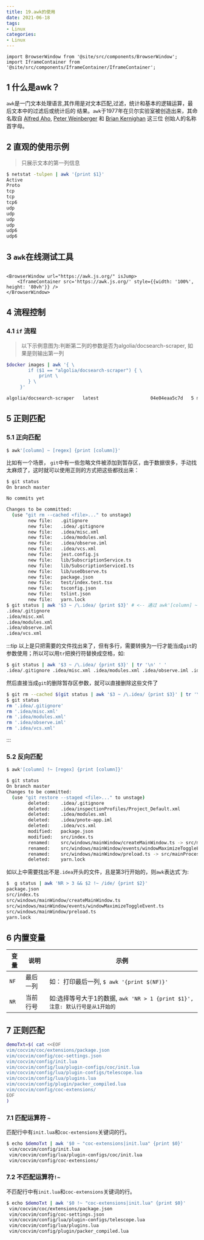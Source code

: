```yaml
---
title: 19.awk的使用
date: 2021-06-18
tags:
- Linux
categories:
- Linux
---
```


```mdx-code-block
import BrowserWindow from '@site/src/components/BrowserWindow';
import IframeContainer from '@site/src/components/IframeContainer/IframeContainer';
```


## 1 什么是awk？
`awk`是一门文本处理语言,其作用是对文本匹配,过滤，统计和基本的逻辑运算，最后文本中的过滤后或统计后的
结果。`awk`于1977年在贝尔实验室被创造出来，其命名取自
[Alfred Aho](https://en.wikipedia.org/wiki/Alfred_Aho),
[Peter Weinberger](https://en.wikipedia.org/wiki/Peter_J._Weinberger) 和
[Brian Kernighan](https://en.wikipedia.org/wiki/Brian_Kernighan) 这三位
创始人的名称首字母。

## 2 直观的使用示例
>  只展示文本的第一列信息
``` bash
$ netstat -tulpen | awk '{print $1}'
Active
Proto
tcp
tcp
tcp6
udp
udp
udp
udp
udp6
udp6
```
## 3 `awk`在线测试工具

```mdx-code-block

<BrowserWindow url="https://awk.js.org/" isJump>
    <IframeContainer src='https://awk.js.org/' style={{width: '100%', height: '80vh'}} />
</BrowserWindow>
```
## 4 流程控制

### 4.1 `if` 流程

> 以下示例意图为:判断第二列的参数是否为algolia/docsearch-scraper, 如果是则输出第一列

``` bash title="找出第一列名为algolia/docsearch-scraper的镜像"
$docker images | awk '{ \
        if ($1 == "algolia/docsearch-scraper") { \
            print \
        } \
     }'
```

``` bash  title="输出"
algolia/docsearch-scraper   latest                   04e04eaa5c7d   5 months ago   1.74GB
```


## 5 正则匹配

### 5.1 正向匹配

``` bash title="awk的正则用法"
$ awk'[column] ~ [regex] {print [column]}'
```
比如有一个场景， `git`中有一些忽略文件被添加到暂存区，由于数据很多，手动找太麻烦了，这时就可以使用正则的方式把这些都找出来：
``` bash {9-11}
$ git status
On branch master

No commits yet

Changes to be committed:
  (use "git rm --cached <file>..." to unstage)
        new file:   .gitignore
        new file:   .idea/.gitignore
        new file:   .idea/misc.xml
        new file:   .idea/modules.xml
        new file:   .idea/observe.iml
        new file:   .idea/vcs.xml
        new file:   jest.config.js
        new file:   lib/SubscriptionService.ts
        new file:   lib/SubscriptionServiceI.ts
        new file:   lib/useObserve.ts
        new file:   package.json
        new file:   test/index.test.tsx
        new file:   tsconfig.json
        new file:   tslint.json
        new file:   yarn.lock
$ git status | awk '$3 ~ /\.idea/ {print $3}' # <-- 通过 awk'[column] ~ [regex] {print [column]}'
.idea/.gitignore
.idea/misc.xml
.idea/modules.xml
.idea/observe.iml
.idea/vcs.xml
```

:::tip
以上是只把需要的文件找出来了，但有多行，需要转换为一行才能当成`git`的参数使用；所以可以用`tr`把换行符替换成空格，如:

``` bash  title="tr把多行参数输入转换成单行输出"
$ git status | awk '$3 ~ /\.idea/ {print $3}' | tr '\n' ' '
.idea/.gitignore .idea/misc.xml .idea/modules.xml .idea/observe.iml .idea/vcs.xml %                                                                                                                                                            ~/Desktop/myprojects/a1001-zhuche/observe  on   master +15                                                                                                                                                  ✔  at 17:21:40 
```

然后直接当成`git`的删除暂存区参数，就可以直接删除这些文件了

``` bash
$ git rm --cached $(git status | awk '$3 ~ /\.idea/ {print $3}' | tr '\n' ' ' )
$ git status
rm '.idea/.gitignore'
rm '.idea/misc.xml'
rm '.idea/modules.xml'
rm '.idea/observe.iml'
rm '.idea/vcs.xml'
```
:::

### 5.2 反向匹配
``` bash title="awk的正则用法"
$ awk'[column] !~ [regex] {print [column]}'

```
``` bash
$ git status
On branch master
Changes to be committed:
  (use "git restore --staged <file>..." to unstage)
        deleted:    .idea/.gitignore
        deleted:    .idea/inspectionProfiles/Project_Default.xml
        deleted:    .idea/modules.xml
        deleted:    .idea/pnote-app.iml
        deleted:    .idea/vcs.xml
        modified:   package.json
        modified:   src/index.ts
        renamed:    src/windows/mainWindow/createMainWindow.ts -> src/mainProcess/windows/mainWindow/createMainWindow.ts
        renamed:    src/windows/mainWindow/events/windowMaximizeToggleEvent.ts -> src/mainProcess/windows/mainWindow/events/windowMaximizeToggleEvent.ts
        renamed:    src/windows/mainWindow/preload.ts -> src/mainProcess/windows/mainWindow/preload.ts
        deleted:    yarn.lock
```
如以上中需要找出不是`.idea`开头的文件，且是第3行开始的，则`awk`表达式`为:
``` bash
$  g status | awk 'NR > 3 && $2 !~ /ide/ {print $2}'
package.json
src/index.ts
src/windows/mainWindow/createMainWindow.ts
src/windows/mainWindow/events/windowMaximizeToggleEvent.ts
src/windows/mainWindow/preload.ts
yarn.lock
```
## 6 内置变量

| 变量 | 说明 | 示例 |
| --- | --- | --- |
| `NF` | 最后一列 | 如： 打印最后一列, `$ awk '{print $(NF)}' ` |
| `NR` | 当前行号 |  如:选择等号大于1的数据, `awk 'NR > 1 {print $1}', 注意: 默认行号是从1开始的` |

## 7 正则匹配

``` bash title="示例样本"
demoTxt=$( cat <<EOF
vim/cocvim/coc/extensions/package.json
vim/cocvim/config/coc-settings.json
vim/cocvim/config/init.lua
vim/cocvim/config/lua/plugin-configs/coc/init.lua
vim/cocvim/config/lua/plugin-configs/telescope.lua
vim/cocvim/config/lua/plugins.lua
vim/cocvim/config/plugin/packer_compiled.lua
vim/cocvim/config/coc-extensions/
EOF
)
```

### 7.1 匹配运算符 `~`

匹配行中有`init.lua`和`coc-extensions`关键词的行。
``` bash
$ echo $demoTxt | awk '$0 ~ "coc-extensions|init.lua" {print $0}'
 vim/cocvim/config/init.lua
 vim/cocvim/config/lua/plugin-configs/coc/init.lua
 vim/cocvim/config/coc-extensions/
```

### 7.2 不匹配运算符`!~`

不匹配行中有`init.lua`和`coc-extensions`关键词的行。
``` bash
$ echo $demoTxt | awk '$0 !~ "coc-extensions|init.lua" {print $0}'
 vim/cocvim/coc/extensions/package.json
 vim/cocvim/config/coc-settings.json
 vim/cocvim/config/lua/plugin-configs/telescope.lua
 vim/cocvim/config/lua/plugins.lua
 vim/cocvim/config/plugin/packer_compiled.lua
```



